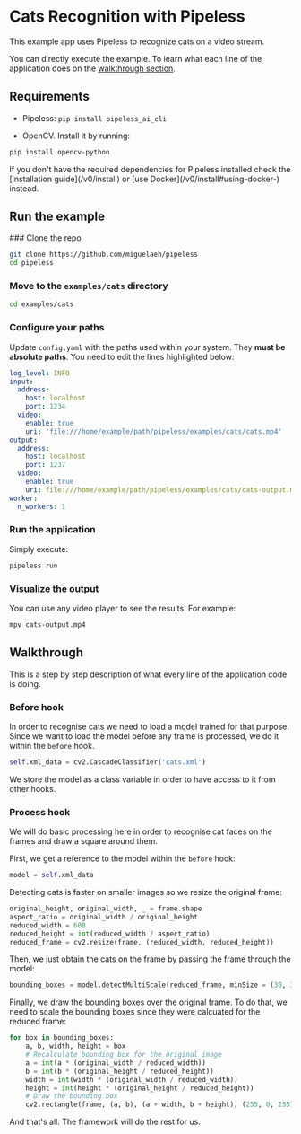 # Cats Recognition with Pipeless

This example app uses Pipeless to recognize cats on a video stream.

You can directly execute the example. To learn what each line of the application does on the [walkthrough section](#walkthrough).


## Requirements

* Pipeless: `pip install pipeless_ai_cli`

* OpenCV. Install it by running:

```bash copy
pip install opencv-python
```

<Callout>
    If you don't have the required dependencies for Pipeless installed check the [installation guide](/v0/install) or [use Docker](/v0/install#using-docker-) instead.
</Callout>

## Run the example

<Steps>
### Clone the repo

```bash copy
git clone https://github.com/miguelaeh/pipeless
cd pipeless
```

### Move to the `examples/cats` directory

``` bash copy
cd examples/cats
```

### Configure your paths

Update `config.yaml` with the paths used within your system. They **must be absolute paths**. You need to edit the lines highlighted below:

```yaml {8,15}filename="config.yaml"
log_level: INFO
input:
  address:
    host: localhost
    port: 1234
  video:
    enable: true
    uri: 'file:///home/example/path/pipeless/examples/cats/cats.mp4'
output:
  address:
    host: localhost
    port: 1237
  video:
    enable: true
    uri: file:///home/example/path/pipeless/examples/cats/cats-output.mp4
worker:
  n_workers: 1
```

### Run the application

Simply execute:

```bash copy
pipeless run
```

### Visualize the output

You can use any video player to see the results. For example:

```bash copy
mpv cats-output.mp4
```

</Steps>

## Walkthrough

This is a step by step description of what every line of the application code is doing.

### Before hook

In order to recognise cats we need to load a model trained for that purpose.
Since we want to load the model before any frame is processed, we do it within the `before` hook.

```python copy
self.xml_data = cv2.CascadeClassifier('cats.xml')
```

We store the model as a class variable in order to have access to it from other hooks.

### Process hook

We will do basic processing here in order to recognise cat faces on the frames and draw a square around them.

First, we get a reference to the model within the `before` hook:

```python copy
model = self.xml_data
```

Detecting cats is faster on smaller images so we resize the original frame:

```python copy
original_height, original_width, _ = frame.shape
aspect_ratio = original_width / original_height
reduced_width = 600
reduced_height = int(reduced_width / aspect_ratio)
reduced_frame = cv2.resize(frame, (reduced_width, reduced_height))
```

Then, we just obtain the cats on the frame by passing the frame through the model:

```python copy
bounding_boxes = model.detectMultiScale(reduced_frame, minSize = (30, 30))
```

Finally, we draw the bounding boxes over the original frame. To do that, we need to scale the bounding boxes since they were calcuated for the reduced frame:

```python copy
for box in bounding_boxes:
    a, b, width, height = box
    # Recalculate bounding box for the original image
    a = int(a * (original_width / reduced_width))
    b = int(b * (original_height / reduced_height))
    width = int(width * (original_width / reduced_width))
    height = int(height * (original_height / reduced_height))
    # Draw the bounding box
    cv2.rectangle(frame, (a, b), (a + width, b + height), (255, 0, 255), 2)
```

And that's all. The framework will do the rest for us.

